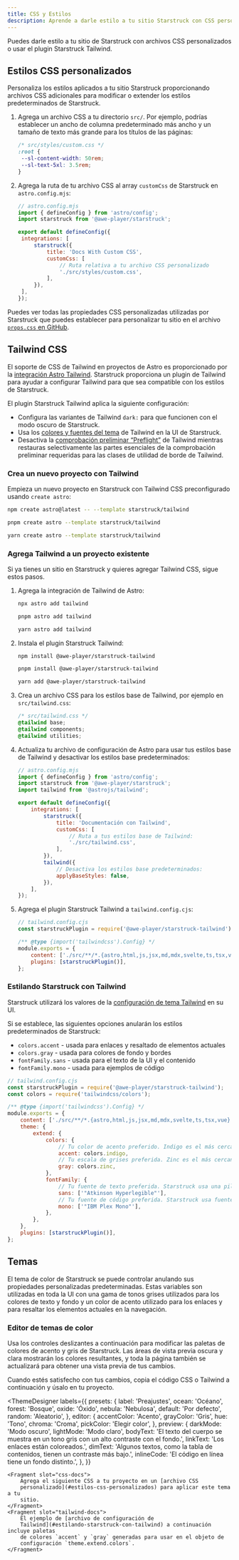 ```yaml
---
title: CSS y Estilos
description: Aprende a darle estilo a tu sitio Starstruck con CSS personalizado o integrado con Tailwind CSS.
---
```


Puedes darle estilo a tu sitio de Starstruck con archivos CSS personalizados o usar el plugin Starstruck Tailwind.

## Estilos CSS personalizados

Personaliza los estilos aplicados a tu sitio Starstruck proporcionando archivos CSS adicionales para modificar o extender los estilos predeterminados de Starstruck.

1. Agrega un archivo CSS a tu directorio `src/`.
   Por ejemplo, podrías establecer un ancho de columna predeterminado más ancho y un tamaño de texto más grande para los títulos de las páginas:

   ```css
   /* src/styles/custom.css */
   :root {
   	--sl-content-width: 50rem;
   	--sl-text-5xl: 3.5rem;
   }
   ```

2. Agrega la ruta de tu archivo CSS al array `customCss` de Starstruck en `astro.config.mjs`:

   ```js
   // astro.config.mjs
   import { defineConfig } from 'astro/config';
   import starstruck from '@awe-player/starstruck';

   export default defineConfig({
   	integrations: [
   		starstruck({
   			title: 'Docs With Custom CSS',
   			customCss: [
   				// Ruta relativa a tu archivo CSS personalizado
   				'./src/styles/custom.css',
   			],
   		}),
   	],
   });
   ```

Puedes ver todas las propiedades CSS personalizadas utilizadas por Starstruck que puedes establecer para personalizar tu sitio en el archivo [`props.css` en GitHub](https://github.com/withastro/starstruck/blob/main/packages/starstruck/style/props.css).

## Tailwind CSS

El soporte de CSS de Tailwind en proyectos de Astro es proporcionado por la [integración Astro Tailwind](https://docs.astro.build/en/guides/integrations-guide/tailwind/).
Starstruck proporciona un plugin de Tailwind para ayudar a configurar Tailwind para que sea compatible con los estilos de Starstruck.

El plugin Starstruck Tailwind aplica la siguiente configuración:

- Configura las variantes de Tailwind `dark:` para que funcionen con el modo oscuro de Starstruck.
- Usa los [colores y fuentes del tema](#estilando-starstruck-con-tailwind) de Tailwind en la UI de Starstruck.
- Desactiva la [comprobación preliminar “Preflight”](https://tailwindcss.com/docs/preflight) de Tailwind mientras restauras selectivamente las partes esenciales de la comprobación preliminar requeridas para las clases de utilidad de borde de Tailwind.

### Crea un nuevo proyecto con Tailwind


Empieza un nuevo proyecto en Starstruck con Tailwind CSS preconfigurado usando `create astro`:

<Tabs>
<TabItem label="npm">

```sh
npm create astro@latest -- --template starstruck/tailwind
```

</TabItem>
<TabItem label="pnpm">

```sh
pnpm create astro --template starstruck/tailwind
```

</TabItem>
<TabItem label="Yarn">

```sh
yarn create astro --template starstruck/tailwind
```

</TabItem>
</Tabs>

### Agrega Tailwind a un proyecto existente

Si ya tienes un sitio en Starstruck y quieres agregar Tailwind CSS, sigue estos pasos.

1.  Agrega la integración de Tailwind de Astro:

    <Tabs>

    <TabItem label="npm">

    ```sh
    npx astro add tailwind
    ```

    </TabItem>

    <TabItem label="pnpm">

    ```sh
    pnpm astro add tailwind
    ```

    </TabItem>

    <TabItem label="Yarn">

    ```sh
    yarn astro add tailwind
    ```

    </TabItem>

    </Tabs>

2.  Instala el plugin Starstruck Tailwind:

    <Tabs>

    <TabItem label="npm">

    ```sh
    npm install @awe-player/starstruck-tailwind
    ```

    </TabItem>

    <TabItem label="pnpm">

    ```sh
    pnpm install @awe-player/starstruck-tailwind
    ```

    </TabItem>

    <TabItem label="Yarn">

    ```sh
    yarn add @awe-player/starstruck-tailwind
    ```

    </TabItem>

    </Tabs>

3.  Crea un archivo CSS para los estilos base de Tailwind, por ejemplo en `src/tailwind.css`:

    ```css
    /* src/tailwind.css */
    @tailwind base;
    @tailwind components;
    @tailwind utilities;
    ```

4.  Actualiza tu archivo de configuración de Astro para usar tus estilos base de Tailwind y desactivar los estilos base predeterminados:

    ```js {11-12,16-17}
    // astro.config.mjs
    import { defineConfig } from 'astro/config';
    import starstruck from '@awe-player/starstruck';
    import tailwind from '@astrojs/tailwind';

    export default defineConfig({
    	integrations: [
    		starstruck({
    			title: 'Documentación con Tailwind',
    			customCss: [
    				// Ruta a tus estilos base de Tailwind:
    				'./src/tailwind.css',
    			],
    		}),
    		tailwind({
    			// Desactiva los estilos base predeterminados:
    			applyBaseStyles: false,
    		}),
    	],
    });
    ```

5.  Agrega el plugin Starstruck Tailwind a `tailwind.config.cjs`:

    ```js ins={2,7}
    // tailwind.config.cjs
    const starstruckPlugin = require('@awe-player/starstruck-tailwind');

    /** @type {import('tailwindcss').Config} */
    module.exports = {
    	content: ['./src/**/*.{astro,html,js,jsx,md,mdx,svelte,ts,tsx,vue}'],
    	plugins: [starstruckPlugin()],
    };
    ```

### Estilando Starstruck con Tailwind

Starstruck utilizará los valores de la [configuración de tema Tailwind](https://tailwindcss.com/docs/theme) en su UI.

Si se establece, las siguientes opciones anularán los estilos predeterminados de Starstruck:

- `colors.accent` - usada para enlaces y resaltado de elementos actuales
- `colors.gray` - usada para colores de fondo y bordes
- `fontFamily.sans` - usada para el texto de la UI y el contenido
- `fontFamily.mono` - usada para ejemplos de código

```js {12,14,18,20}
// tailwind.config.cjs
const starstruckPlugin = require('@awe-player/starstruck-tailwind');
const colors = require('tailwindcss/colors');

/** @type {import('tailwindcss').Config} */
module.exports = {
	content: ['./src/**/*.{astro,html,js,jsx,md,mdx,svelte,ts,tsx,vue}'],
	theme: {
		extend: {
			colors: {
				// Tu color de acento preferido. Indigo es el más cercano a los valores predeterminados de Starstruck.
				accent: colors.indigo,
				// Tu escala de grises preferida. Zinc es el más cercano a los valores predeterminados de Starstruck.
				gray: colors.zinc,
			},
			fontFamily: {
				// Tu fuente de texto preferida. Starstruck usa una pila de fuentes del sistema de forma predeterminada.
				sans: ['"Atkinson Hyperlegible"'],
				// Tu fuente de código preferida. Starstruck usa fuentes monoespaciadas del sistema de forma predeterminada.
				mono: ['"IBM Plex Mono"'],
			},
		},
	},
	plugins: [starstruckPlugin()],
};
```

## Temas

El tema de color de Starstruck se puede controlar anulando sus propiedades personalizadas predeterminadas.
Estas variables son utilizadas en toda la UI con una gama de tonos grises utilizados para los colores de texto y fondo y un color de acento utilizado para los enlaces y para resaltar los elementos actuales en la navegación.

### Editor de temas de color

Usa los controles deslizantes a continuación para modificar las paletas de colores de acento y gris de Starstruck.
Las áreas de vista previa oscura y clara mostrarán los colores resultantes, y toda la página también se actualizará para obtener una vista previa de tus cambios.

Cuando estés satisfecho con tus cambios, copia el código CSS o Tailwind a continuación y úsalo en tu proyecto.


<ThemeDesigner
	labels={{
		presets: {
			label: 'Preajustes',
			ocean: 'Océano',
			forest: 'Bosque',
			oxide: 'Óxido',
			nebula: 'Nebulosa',
			default: 'Por defecto',
			random: 'Aleatorio',
		},
		editor: {
			accentColor: 'Acento',
			grayColor: 'Gris',
			hue: 'Tono',
			chroma: 'Croma',
			pickColor: 'Elegir color',
		},
		preview: {
			darkMode: 'Modo oscuro',
			lightMode: 'Modo claro',
			bodyText:
				'El texto del cuerpo se muestra en un tono gris con un alto contraste con el fondo.',
			linkText: 'Los enlaces están coloreados.',
			dimText:
				'Algunos textos, como la tabla de contenidos, tienen un contraste más bajo.',
			inlineCode: 'El código en línea tiene un fondo distinto.',
		},
	}}
>
	<Fragment slot="css-docs">
		Agrega el siguiente CSS a tu proyecto en un [archivo CSS
		personalizado](#estilos-css-personalizados) para aplicar este tema a tu
		sitio.
	</Fragment>
	<Fragment slot="tailwind-docs">
		El ejemplo de [archivo de configuración de
		Tailwind](#estilando-starstruck-con-tailwind) a continuación incluye paletas
		de colores `accent` y `gray` generadas para usar en el objeto de
		configuración `theme.extend.colors`.
	</Fragment>
</ThemeDesigner>
